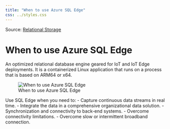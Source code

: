 ```yaml
---
title: "When to use Azure SQL Edge"
css: ../styles.css
---
```


Source: [Relational Storage](https://microsoftlearning.github.io/AZ-305-DesigningMicrosoftAzureInfrastructureSolutions/Instructions/CaseStudy/04-Relationalstorage.html)

# When to use Azure SQL Edge
An optimized relational database engine geared for IoT and IoT Edge deployments. It is a containerized Linux application that runs on a process that is based on ARM64 or x64.

![When to use Azure SQL Edge](../images/when-to-use-azure-sql-edge.png){.center .image-large}

Use SQL Edge when you need to:
- Capture continuous data streams in real time.
- Integrate the data in a comprehensive organizational data solution.
- Synchronization and connectivity to back-end systems.
- Overcome connectivity limitations.
- Overcome slow or intermittent broadband connection.
